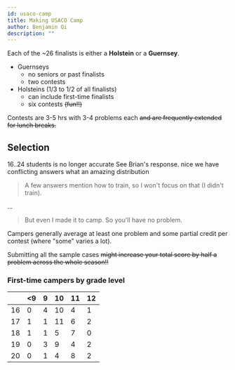 ```yaml
---
id: usaco-camp
title: Making USACO Camp
author: Benjamin Qi
description: ""
---
```


<Resources>
	<Resource source="Quora" title="What is it like to attend USACO Camp?" url="https://www.quora.com/What-is-it-like-to-attend-the-USACO-training-camp" starred> </Resource>
</Resources>

Each of the \~26 finalists is either a **Holstein** or a **Guernsey**. 

 - Guernseys
   - no seniors or past finalists
   - two contests
 - Holsteins (1/3 to 1/2 of all finalists)
   - can include first-time finalists
   - six contests ~~(fun!!)~~

Contests are 3-5 hrs with 3-4 problems each ~~and are frequently extended for lunch breaks.~~

## Selection

<Resources>
  <Resource source="USACO" title="The Road to the IOI Team" url="http://www.usaco.org/index.php?page=contests" starred>16..24 students is no longer accurate</Resource>
  <Resource source="Quora"  title="How do I get into USACO Camp?" url="https://www.quora.com/How-do-I-get-into-the-USACO-training-camp" starred>See Brian's response.</Resource>
  <Resource source="Quora"  title="Is USACO Training Progress used in the selection of USACO Finalists?" url="https://www.quora.com/Is-progress-in-the-USACO-Training-Gateway-used-in-the-selection-of-USACO-finalists">nice we have conflicting answers</Resource>
  <Resource source="Jelani Nelson" title="2011-20 USACO Camp Unique Participants by State" url="https://tinyurl.com/usacomap">what an amazing distribution</Resource>
</Resources>

<Optional title="excerpt from 'How do I get into USACO Camp?'">

> A few answers mention how to train, so I won't focus on that (I didn't train).

...

> But even I made it to camp. So you'll have no problem.
	
</Optional>

Campers generally average at least one problem and some partial credit per contest (where "some" varies a lot).

<Info title="Pro Tip">

Submitting all the sample cases ~~might increase your total score by half a problem across the whole season!!~~

</Info>

### First-time campers by grade level

<center>

|    | <9 | 9 | 10 | 11 | 12 |
|----|----|---|----|----|----|
| 16 | 0  | 4 | 10 | 4  | 1  |
| 17 | 1  | 1 | 11 | 6  | 2  |
| 18 | 1  | 1 | 5  | 7  | 0  |
| 19 | 0  | 3 | 9  | 4  | 2  |
| 20 | 0  | 1 | 4  | 8  | 2  |

</center>
